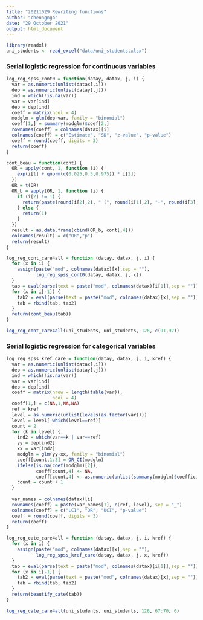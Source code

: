 ```yaml
---
title: "20211029 Rewriting functions"
author: "cheungngo"
date: "29 October 2021"
output: html_document
---
```


```r
library(readxl)
uni_students <- read_excel("data/uni_students.xlsx")
```


### Serial logistic regression for continuous variables

```r
log_reg_spss_cont0 = function(datay, datax, j, i) {
  var = as.numeric(unlist(datax[,i]))
  dep = as.numeric(unlist(datay[,j]))
  ind = which(!is.na(var))
  var = var[ind]
  dep = dep[ind]
  coeff = matrix(ncol = 4)
  modglm = glm(dep~var, family = "binomial")
  coeff[1,] = summary(modglm)$coef[2,]
  rownames(coeff) = colnames(datax)[i]
  colnames(coeff) = c("Estimate", "SD", "z-value", "p-value")
  coeff = round(coeff, digits = 3)
  return(coeff)
}

cont_beau = function(cont) {
  OR = apply(cont, 1, function (i) {
    exp(i[1] + qnorm(c(0.025,0.5,0.975)) * i[2])
  })
  OR = t(OR)
  OR_b = apply(OR, 1, function (i) {
    if (i[2] != 1) {
      return(paste(round(i[2],2), " (", round(i[1],2), "-", round(i[3],2), ")", sep = ""))
    } else {
      return(1)
    }
  })
  result = as.data.frame(cbind(OR_b, cont[,4]))
  colnames(result) = c("OR","p")
  return(result)
}

log_reg_cont_care4all = function (datay, datax, j, i) {
  for (x in i) {
    assign(paste("mod", colnames(datax)[x],sep = ""),
           log_reg_spss_cont0(datay, datax, j, x))
  }
  tab = eval(parse(text = paste("mod", colnames(datax)[i[1]],sep = "")))
  for (x in i[-1]) {
    tab2 = eval(parse(text = paste("mod", colnames(datax)[x],sep = "")))
    tab = rbind(tab, tab2)
  }
  return(cont_beau(tab))
}
```

```r
log_reg_cont_care4all(uni_students, uni_students, 126, c(91,92))
```


### Serial logistic regression for categorical variables

```r
log_reg_spss_kref_care = function(datay, datax, j, i, kref) {
  var = as.numeric(unlist(datax[,i]))
  dep = as.numeric(unlist(datay[,j]))
  ind = which(!is.na(var))
  var = var[ind]
  dep = dep[ind]
  coeff = matrix(nrow = length(table(var)),
                 ncol = 4)
  coeff[1,] = c(NA,1,NA,NA)
  ref = kref
  level = as.numeric(unlist(levels(as.factor(var))))
  level = level[-which(level==ref)]
  count = 2
  for (k in level) {
    ind2 = which(var==k | var==ref)
    yy = dep[ind2]
    xx = var[ind2]
    modglm = glm(yy~xx, family = "binomial")
    coeff[count,1:3] = OR_CI(modglm)
    ifelse(is.na(coef(modglm)[2]),
           coeff[count,4] <- NA,
           coeff[count,4] <- as.numeric(unlist(summary(modglm)$coefficients[2,4])))
    count = count + 1
  }
  
  var_names = colnames(datax)[i]
  rownames(coeff) = paste(var_names[1], c(ref, level), sep = "_")
  colnames(coeff) = c("LCI", "OR", "UCI", "p-value")
  coeff = round(coeff, digits = 3)
  return(coeff)
}

log_reg_cate_care4all = function (datay, datax, j, i, kref) {
  for (x in i) {
    assign(paste("mod", colnames(datax)[x],sep = ""),
           log_reg_spss_kref_care(datay, datax, j, x, kref))
  }
  tab = eval(parse(text = paste("mod", colnames(datax)[i[1]],sep = "")))
  for (x in i[-1]) {
    tab2 = eval(parse(text = paste("mod", colnames(datax)[x],sep = "")))
    tab = rbind(tab, tab2)
  }
  return(beautify_cate(tab))
}
```

```r
log_reg_cate_care4all(uni_students, uni_students, 126, 67:70, 0)
```
